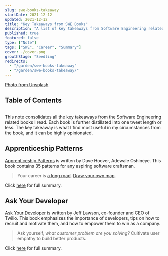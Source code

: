 ```yaml
---
slug: swe-books-takeaway
startDate: 2021-12-12
updated: 2021-12-12
title: "Key Takeaways from SWE Books"
description: "A list of key takeaways from Software Engineering related books I read"
published: true
featured: false
type: ["Note"]
tags: ["SWE", "Career", "Summary"]
cover: ./cover.png
growthStage: "Seedling"
redirects:
  - "/garden/swe-books-takeaway"
  - "/garden/swe-books-takeaway/"
---
```


<BasicImage
  src="https://res.cloudinary.com/wtkw/image/upload/v1639325660/waltertengcom/garden/swe-books-takeaway/cover_yjon27.png"
  alt="cover"
/>

[Photo from Unsplash](https://unsplash.com/photos/PNbDkQ2DDgM)

## Table of Contents

```toc

```

This note consolidates all the key takeaways from the Software Engineering related books I read. Each book is further distillated into one tweet length or less. The key takeaway is what I find most useful in my circumstances from the book, and it can be highly opinionated.

## Apprenticeship Patterns

[Apprenticeship Patterns](/apprenticeship-patterns) is written by Dave Hoover, Adewale Oshineye. This book contains 35 patterns for any aspiring software craftsman.

> Your career is [a long road](/apprenticeship-patterns#the-long-road). [Draw your own map](https://walterteng.com/library/apprenticeship-patterns#draw-your-own-map).

Click [here](/apprenticeship-patterns) for full summary.

## Ask Your Developer

[Ask Your Developer](/ask-your-developer) is written by Jeff Lawson, co-founder and CEO of Twilio. This book emphasizes the importance of developers, tips on how to recruit and motivate them, and how to empower them to win as a company.

> Ask yourself, _what customer problem are you solving?_ Cultivate user empathy to build better products.

Click [here](/ask-your-developer) for full summary.
